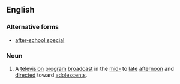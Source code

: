 {{also|after-school special}}
==English==
{{wikipedia}}

===Alternative forms===
* [[after-school special]]

===Noun===
{{en-noun|head=[[after]] [[school]] [[special]]}}
# {{lb|en|US}} A [[television]] [[program]] [[broadcast]] in the [[mid-]] to [[late]] [[afternoon]] and [[direct]]ed toward [[adolescent]]s.